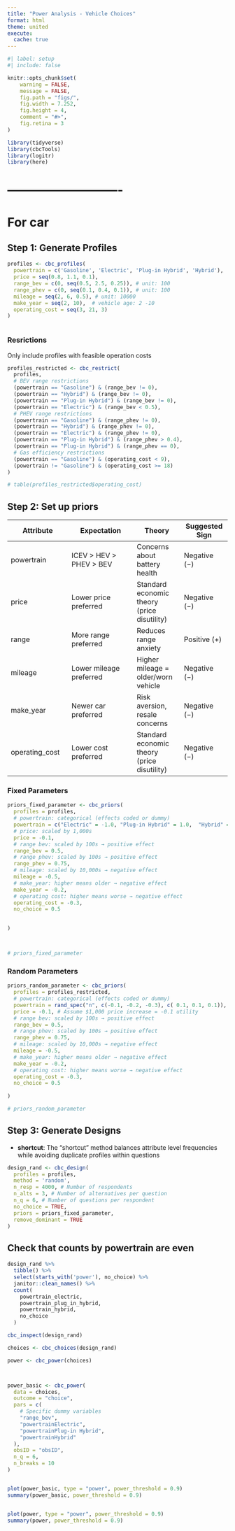 ```yaml
---
title: "Power Analysis - Vehicle Choices"
format: html
theme: united
execute:
  cache: true
---
```


```r
#| label: setup
#| include: false

knitr::opts_chunk$set(
    warning = FALSE,
    message = FALSE,
    fig.path = "figs/",
    fig.width = 7.252,
    fig.height = 4,
    comment = "#>",
    fig.retina = 3
)

library(tidyverse)
library(cbcTools)
library(logitr)
library(here)
```



# ----------------------------
# For car
## Step 1: Generate Profiles
```r
profiles <- cbc_profiles(
  powertrain = c('Gasoline', 'Electric', 'Plug-in Hybrid', 'Hybrid'),
  price = seq(0.8, 1.1, 0.1),
  range_bev = c(0, seq(0.5, 2.5, 0.25)), # unit: 100
  range_phev = c(0, seq(0.1, 0.4, 0.1)), # unit: 100
  mileage = seq(2, 6, 0.5), # unit: 10000
  make_year = seq(2, 10),  # vehicle age: 2 -10
  operating_cost = seq(3, 21, 3)
)



```

### Resrictions
Only include profiles with feasible operation costs
```r
profiles_restricted <- cbc_restrict(
  profiles,
  # BEV range restrictions
  (powertrain == "Gasoline") & (range_bev != 0),
  (powertrain == "Hybrid") & (range_bev != 0),
  (powertrain == "Plug-in Hybrid") & (range_bev != 0),
  (powertrain == "Electric") & (range_bev < 0.5),
  # PHEV range restrictions
  (powertrain == "Gasoline") & (range_phev != 0),
  (powertrain == "Hybrid") & (range_phev != 0),
  (powertrain == "Electric") & (range_phev != 0),
  (powertrain == "Plug-in Hybrid") & (range_phev > 0.4),
  (powertrain == "Plug-in Hybrid") & (range_phev == 0),
  # Gas efficiency restrictions
  (powertrain == "Gasoline") & (operating_cost < 9),
  (powertrain != "Gasoline") & (operating_cost >= 18)
)

# table(profiles_restricted$operating_cost)
```

## Step 2: Set up priors

| Attribute | Expectation | Theory  | Suggested Sign |
|--------------|---------------|-----------|-----------|
| powertrain       | ICEV > HEV > PHEV > BEV | Concerns about battery health | Negative (−) | 
| price        | Lower price preferred   | Standard economic theory (price disutility)  |Negative (−)|
| range      | More range preferred          | Reduces range anxiety    | Positive (+)|
| mileage          | Lower mileage preferred           |Higher mileage = older/worn vehicle    |Negative (−)|
| make_year     | Newer car preferred   | Risk aversion, resale concerns    |Negative (−)|
| operating_cost | Lower cost preferred   |  Standard economic theory (price disutility) | Negative (−)|


### Fixed Parameters
```r
priors_fixed_parameter <- cbc_priors(
  profiles = profiles,
  # powertrain: categorical (effects coded or dummy)
  powertrain = c("Electric" = -1.0, "Plug-in Hybrid" = 1.0,  "Hybrid" = 0.5),
  # price: scaled by 1,000s
  price = -0.1,
  # range bev: scaled by 100s → positive effect
  range_bev = 0.5,
  # range phev: scaled by 100s → positive effect
  range_phev = 0.75,
  # mileage: scaled by 10,000s → negative effect
  mileage = -0.5,
  # make_year: higher means older → negative effect
  make_year = -0.2,
  # operating cost: higher means worse → negative effect
  operating_cost = -0.3,
  no_choice = 0.5

  
)



# priors_fixed_parameter
```

### Random Parameters
```r
priors_random_parameter <- cbc_priors(
  profiles = profiles_restricted,
  # powertrain: categorical (effects coded or dummy)
  powertrain = rand_spec("n", c(-0.1, -0.2, -0.3), c( 0.1, 0.1, 0.1)),
  price = -0.1, # Assume $1,000 price increase = -0.1 utility
  # range bev: scaled by 100s → positive effect
  range_bev = 0.5,
  # range phev: scaled by 100s → positive effect
  range_phev = 0.75,
  # mileage: scaled by 10,000s → negative effect
  mileage = -0.5,
  # make_year: higher means older → negative effect
  make_year = -0.2,
  # operating cost: higher means worse → negative effect
  operating_cost = -0.3,
  no_choice = 0.5
  
)

# priors_random_parameter
```




## Step 3: Generate Designs


- **shortcut**: The "shortcut" method balances attribute level frequencies while avoiding duplicate profiles within questions

```r
design_rand <- cbc_design(
  profiles = profiles,
  method = 'random',
  n_resp = 4000, # Number of respondents
  n_alts = 3, # Number of alternatives per question
  n_q = 6, # Number of questions per respondent
  no_choice = TRUE,
  priors = priors_fixed_parameter,
  remove_dominant = TRUE
)
```


## Check that counts by powertrain are even

```r
design_rand %>%
  tibble() %>%
  select(starts_with('power'), no_choice) %>%
  janitor::clean_names() %>%
  count(
    powertrain_electric,
    powertrain_plug_in_hybrid,
    powertrain_hybrid,
    no_choice
  )

```



```r

cbc_inspect(design_rand)

choices <- cbc_choices(design_rand)

```




```r
power <- cbc_power(choices)



power_basic <- cbc_power(
  data = choices,
  outcome = "choice",
  pars = c(
    # Specific dummy variables
    "range_bev",
    "powertrainElectric",
    "powertrainPlug-in Hybrid",
    "powertrainHybrid"  
  ),
  obsID = "obsID",
  n_q = 6,
  n_breaks = 10
)


plot(power_basic, type = "power", power_threshold = 0.9)
summary(power_basic, power_threshold = 0.9)


plot(power, type = "power", power_threshold = 0.9)
summary(power, power_threshold = 0.9)


```
